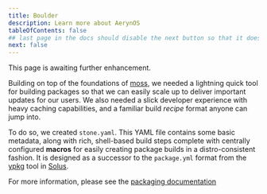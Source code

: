 ```yaml
---
title: Boulder
description: Learn more about AerynOS
tableOfContents: false
## last page in the docs should disable the next button so that it doesn't go to the first blog post
next: false
---
```


<Aside title="Boulder">This page is awaiting further enhancement. </Aside>

Building on top of the foundations of [moss](./moss), we needed a lightning quick tool for building packages so that we can
easily scale up to deliver important updates for our users. We also needed a slick developer experience with heavy
caching capabilities, and a familiar build *recipe* format anyone can jump into.

To do so, we created `stone.yaml`. This YAML file contains some basic metadata, along with rich, shell-based build
steps complete with centrally configured **macros** for easily creating package builds in a distro-consistent fashion.
It is designed as a successor to the `package.yml` format from the [ypkg](https://github.com/getsolus/ypkg) tool in [Solus](https://getsol.us).

For more information, please see the [packaging documentation](https://dev.aerynos.com/packaging)
